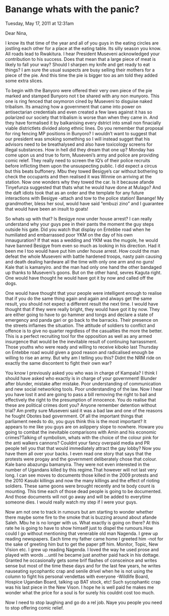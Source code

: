 # Banange whats with the panic?

Tuesday, May 17, 2011 at 12:31am


Dear Nina,

I know its that time of the year and all of you guys in the eating circles are jostling each other for a place at the eating table. Its silly season you know. All roads lead to Rwakitura. I hear President Museveni acknowledged your contribution to his success. Does that mean that a large piece of meat is likely to fall your way? Should I sharpen my knife and get ready to eat things? I am sure the usual suspects are busy selling their mothers for a piece of the pie. And this time the pie is bigger too as am told they added some extra slices.

To begin with the Banyoro were offered their very own piece of the pie marked and stamped Bunyoro not t be shared with any non munyoro. This one is ring fenced that oxymoron cined by Museveni to disguise naked tribalism. Its amazing how a government that came into power on antisectarian credentials and even created a few laws against it has so polarized our society that tribalism is worse than when they came in. And they have formalised it by balkanising every dstrict into small non finacially viable districtlets divided along ethnic lines. Do you remember that proposal for ring fencing MP positions in Bunyoro? I wouldn't want to suggest that our president was smoking something so I will instead sugget that his advisors need to be breathalysed and also have toxicology screens for illegal substances. How in hell did they dream that one up? Monday has come upon us and true to form, Museveni's army and police are providing comic relef. They really need to screen the IQ's of their police recruits before inflicting them upon the unsuspecting public. I did expect a circus but this beats buffonery. Mbu they towed Besigye's car without bothering to check the occupants and then realised it was Winnie on arriving at the station. Now one wonders why they towed the car. Is it because afande Tinyefunza suggested that thats what he would have done at Mulago? And the daft idiots took that as an order and the template for any future interactions with Besigye -attach and tow to the police station! Banange! My grandmother, bless her soul, would have said "embuzi zino" and I guarantee that would have been an insult to goats!

So whats up with that? Is Besigye now under house arrest? I can really understand why your guys pee in their pants the moment the guy steps outside his gate. Did you watch that display on Entebbe road when he humiliated and embarrassed poor YKM on the day of his own innauguration? If that was a wedding and YKM was the mugole, he would have banned Besigye from even so much as looking in his direction. Had it been me I too would have put him under house arrest. How could the man defeat the whole Museveni with battle hardened troops, nasty pain causing and death dealing hardware all the time with only one arm and no guns! Kale that is kamanyiro. and the man had only one hand the other bandaged up thanks to Museveni's goons. But on the other hand, sevres Kaguta right. One would have thought he would have got it by now and called off the dogs.

One would have thought that your people were intelligent enough to realise that if you do the same thing again and again and always get the same result, you should not expect a different result the next time. I would have thought that if they were really bright, they would have got it by now. They are either going to have to go hammer and tongs and declare a state of emergency and panda gari or go back to the barracks. Their presence on the streets inflames the situation. The attitude of soldiers to conflict and offence is to give no quarter regrdless of the casualties the more the better. This is a perfect recruiting tool for the opposition as well as any armed insurgence that would be the inevitable result of continuing harrassment. Those youths who were ready and willing to receive kiboko last Thursday on Entebbe road would given a good reason and radicalised enough be willing to rise an army. But why am I telling you this? Didnt the NRM ride on exactly the same discontent to fight their own war?

You know I previously asked you who was in charge of Kampala? I think I should have asked who exactly is in charge of your government! Blunder after blunder, mistake after mistake. Poor understanding of communication and new social networking tools. Poor understanding of the law. Now I hear you have lost it and are going to pass a bill removing the right to bail and effectively the right to the presumption of innocence. You do realise that these are political crimes dont you? Anyone remember detention without trial? Am pretty sure Museveni said it was a bad law and one of the reasons he fought Obotes bad government. Of all the important things that parliament needs to do, you guys think this is the most important? It appears to me like you guys are on aslippery slope to nowhere. Howare you going to combat the inevitable comparisons with Amin and his economic crimes?Talking of symbolism, whats with the choice of the colour pink for the anti walkers cannons? Couldnt your fancy overpaid media and PR people tell you that that would immediately attract the gay lobby? Now you have them all over your backs. I even read one story that says that the protests were progay and the government deliberately chose that colour. Kale bano abazungu bamanyira. They were not even interested in the number of Ugandans killed by this regime.That however will not last very long. I can see moves to documents those killed in the 2009 protests and the 2010 Kasubi killings and now the many killings and the effect of rioting soldiers. These same goons were brought recently and te body count is mounting. This time each of those dead people is going to be documented. And those documents will not go away and will be added to everytime someone dies. I would really watch my step if I were your guys.

Now am not one to track in rumours but am starting to wonder whether there maybe some fire to the smoke that is buzzing around about afande Saleh. Mbu he is no longer with us. What exactly is going on there? At this rate he is going to have to show himself just to dispel the rumours.How could I go without mentioning that venerable old man Nagenda. I grew up reading newspapers. Each time my father came home I greeted him -not for the sake of greeting him but to get the paper pff him. Monitor, Topic, New Vision etc. I grew up reading Nagenda. I loved the way he used prose and played with words ...until he became just another paid hack in his dottage. Granted he occasionally gets some brif flashes of consceince and writes sense but most of the time these days and for the last few years, he writes nauseating sycophantic crap and senile drivel when he is not using the column to fight his personal vendettas with everyone -Wildlife Board, Hospice Ugandan Board, talking up BAT stock, etc! Such sycophantic crap was his last piece in the New Vison. I hope he is well paid he makes me wonder what the price for a soul is for surely his couldnt cost too much.

Now I need to stop laughing and go do a rel job. Naye you people you need to stop offering comic relief.
